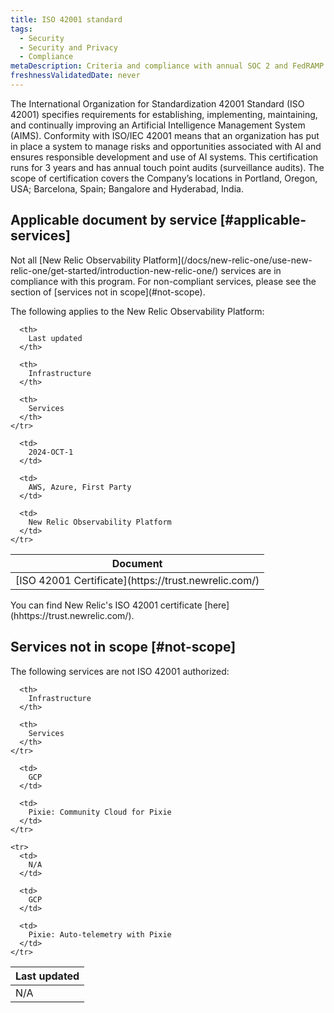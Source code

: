 ```yaml
---
title: ISO 42001 standard 
tags:
  - Security
  - Security and Privacy
  - Compliance
metaDescription: Criteria and compliance with annual SOC 2 and FedRAMP audits by New Relic services.
freshnessValidatedDate: never
---
```


The International Organization for Standardization 42001 Standard (ISO 42001) specifies requirements for establishing, implementing, maintaining, and continually improving an Artificial Intelligence Management System (AIMS).  Conformity with ISO/IEC 42001 means that an organization has put in place a system to manage risks and opportunities associated with AI and ensures responsible development and use of AI systems.  This certification runs for 3 years and has annual touch point audits (surveillance audits).  The scope of certification covers the Company’s locations in Portland, Oregon, USA; Barcelona, Spain; Bangalore and Hyderabad, India.

## Applicable document by service [#applicable-services]
<Callout variant="caution">
  Not all [New Relic Observability Platform](/docs/new-relic-one/use-new-relic-one/get-started/introduction-new-relic-one/) services are in compliance with this program. For non-compliant services, please see the section of [services not in scope](#not-scope).
</Callout>

The following applies to the New Relic Observability Platform:

<table>
  <thead>
    <tr>
      <th style={{ width: "200px" }}>
        Document
      </th>

      <th>
        Last updated
      </th>

      <th>
        Infrastructure
      </th>

      <th>
        Services
      </th>
    </tr>
  </thead>

  <tbody>
    <tr>
      <td>
        [ISO 42001 Certificate](https://trust.newrelic.com/)
      </td>

      <td>
        2024-OCT-1
      </td>

      <td>
        AWS, Azure, First Party
      </td>

      <td>
        New Relic Observability Platform
      </td>
    </tr>
  </tbody>
</table>

<Callout variant="important">
You can find New Relic's ISO 42001 certificate [here](hhttps://trust.newrelic.com/).
</Callout>

## Services not in scope [#not-scope]

The following services are not ISO 42001 authorized:

<table>
  <thead>
    <tr>
      <th style={{ width: "200px" }}>
        Last updated
      </th>

      <th>
        Infrastructure
      </th>

      <th>
        Services
      </th>
    </tr>
  </thead>

  <tbody>
    <tr>
      <td>
        N/A
      </td>

      <td>
        GCP
      </td>

      <td>
        Pixie: Community Cloud for Pixie
      </td>
    </tr>

    <tr>
      <td>
        N/A
      </td>

      <td>
        GCP
      </td>

      <td>
        Pixie: Auto-telemetry with Pixie
      </td>
    </tr>
  </tbody>
</table>
